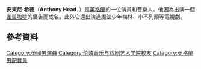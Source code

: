 {{Infobox person
| name        = Anthony Head
| image       = Head, Anthony Stewart (2007).jpg
| caption     = 
| birth_date  = {{birth date and age|df=yes|1954|02|20}}<ref name="headfaq">{{cite web |url=http://www.anthonyhead.org/FAQ.html |title=Official Anthony Stewart Head FAQ |accessdate=26 May 2008 |work=The Official Anthony Head Site |archiveurl=https://web.archive.org/web/20080602081607/http://www.anthonyhead.org/FAQ.html |archivedate=2008年6月2日 |deadurl=no }}</ref>
| birth_place = [[英格蘭|英格蘭]][[倫敦|倫敦]][[康登鎮|康登鎮]]<ref name="headfaq" />
| occupation  = 演員
| years_active = 1978–現在
| partner     = Sarah Fisher (1984–現在)<ref name="headfaq" />
| children    = [[Emily_Head|Emily Head]], Daisy Head
| relatives   = [[莫瑞·希德|莫瑞·希德]] （兄弟）
| website     = {{URL|http://www.anthonyhead.org/}}
}}
'''安東尼·希德'''（'''Anthony Head'''，{{bd|1954年|2月20日}}）是[[英格蘭|英格蘭]]的一位演員和音樂人。他因為出演一個[[雀巢咖啡|雀巢咖啡]]的廣告而成名。此外它還出演過魔法少年梅林、小不列顛等電視劇。
==參考資料==
{{Reflist}}

{{DEFAULTSORT: Head, Anthony}}
[[Category:英國男演員|Category:英國男演員]]
[[Category:伦敦音乐与戏剧艺术学院校友|Category:伦敦音乐与戏剧艺术学院校友]]
[[Category:英格蘭男配音員|Category:英格蘭男配音員]]